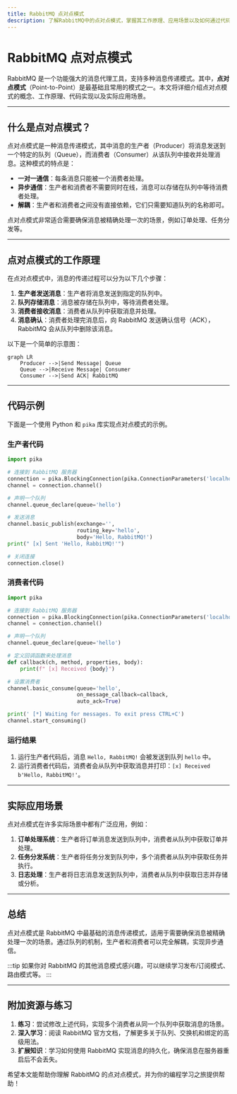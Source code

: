 ```yaml
---
title: RabbitMQ 点对点模式
description: 了解RabbitMQ中的点对点模式，掌握其工作原理、应用场景以及如何通过代码实现消息传递。
---
```


# RabbitMQ 点对点模式

RabbitMQ 是一个功能强大的消息代理工具，支持多种消息传递模式。其中，**点对点模式**（Point-to-Point）是最基础且常用的模式之一。本文将详细介绍点对点模式的概念、工作原理、代码实现以及实际应用场景。

---

## 什么是点对点模式？

点对点模式是一种消息传递模式，其中消息的生产者（Producer）将消息发送到一个特定的队列（Queue），而消费者（Consumer）从该队列中接收并处理消息。这种模式的特点是：

- **一对一通信**：每条消息只能被一个消费者处理。
- **异步通信**：生产者和消费者不需要同时在线，消息可以存储在队列中等待消费者处理。
- **解耦**：生产者和消费者之间没有直接依赖，它们只需要知道队列的名称即可。

点对点模式非常适合需要确保消息被精确处理一次的场景，例如订单处理、任务分发等。

---

## 点对点模式的工作原理

在点对点模式中，消息的传递过程可以分为以下几个步骤：

1. **生产者发送消息**：生产者将消息发送到指定的队列中。
2. **队列存储消息**：消息被存储在队列中，等待消费者处理。
3. **消费者接收消息**：消费者从队列中获取消息并处理。
4. **消息确认**：消费者处理完消息后，向 RabbitMQ 发送确认信号（ACK），RabbitMQ 会从队列中删除该消息。

以下是一个简单的示意图：

```mermaid
graph LR
    Producer -->|Send Message| Queue
    Queue -->|Receive Message| Consumer
    Consumer -->|Send ACK| RabbitMQ
```

---

## 代码示例

下面是一个使用 Python 和 `pika` 库实现点对点模式的示例。

### 生产者代码

```python
import pika

# 连接到 RabbitMQ 服务器
connection = pika.BlockingConnection(pika.ConnectionParameters('localhost'))
channel = connection.channel()

# 声明一个队列
channel.queue_declare(queue='hello')

# 发送消息
channel.basic_publish(exchange='',
                      routing_key='hello',
                      body='Hello, RabbitMQ!')
print(" [x] Sent 'Hello, RabbitMQ!'")

# 关闭连接
connection.close()
```

### 消费者代码

```python
import pika

# 连接到 RabbitMQ 服务器
connection = pika.BlockingConnection(pika.ConnectionParameters('localhost'))
channel = connection.channel()

# 声明一个队列
channel.queue_declare(queue='hello')

# 定义回调函数来处理消息
def callback(ch, method, properties, body):
    print(f" [x] Received {body}")

# 设置消费者
channel.basic_consume(queue='hello',
                      on_message_callback=callback,
                      auto_ack=True)

print(' [*] Waiting for messages. To exit press CTRL+C')
channel.start_consuming()
```

### 运行结果

1. 运行生产者代码后，消息 `Hello, RabbitMQ!` 会被发送到队列 `hello` 中。
2. 运行消费者代码后，消费者会从队列中获取消息并打印：`[x] Received b'Hello, RabbitMQ!'`。

---

## 实际应用场景

点对点模式在许多实际场景中都有广泛应用，例如：

1. **订单处理系统**：生产者将订单消息发送到队列中，消费者从队列中获取订单并处理。
2. **任务分发系统**：生产者将任务分发到队列中，多个消费者从队列中获取任务并执行。
3. **日志处理**：生产者将日志消息发送到队列中，消费者从队列中获取日志并存储或分析。

---

## 总结

点对点模式是 RabbitMQ 中最基础的消息传递模式，适用于需要确保消息被精确处理一次的场景。通过队列的机制，生产者和消费者可以完全解耦，实现异步通信。

:::tip
如果你对 RabbitMQ 的其他消息模式感兴趣，可以继续学习发布/订阅模式、路由模式等。
:::

---

## 附加资源与练习

1. **练习**：尝试修改上述代码，实现多个消费者从同一个队列中获取消息的场景。
2. **深入学习**：阅读 RabbitMQ 官方文档，了解更多关于队列、交换机和绑定的高级用法。
3. **扩展知识**：学习如何使用 RabbitMQ 实现消息的持久化，确保消息在服务器重启后不会丢失。

希望本文能帮助你理解 RabbitMQ 的点对点模式，并为你的编程学习之旅提供帮助！